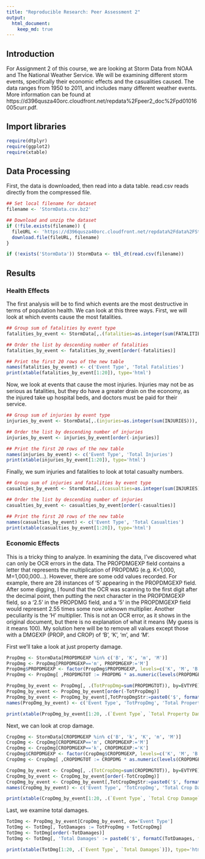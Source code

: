 ```yaml
---
title: "Reproducible Research: Peer Assessment 2"
output: 
  html_document:
    keep_md: true
---
```


<style>
 th,td{
   padding:2px 5px 2px 5px;
 }
</style>

## Introduction
For Assignment 2 of this course, we are looking at Storm Data from NOAA and The National Weather Service. We will be examining different storm events, 
specifically their economic effects and the casualities caused. The data ranges from 1950 to 2011, and includes many different weather events.
More information can be found at https://d396qusza40orc.cloudfront.net/repdata%2Fpeer2_doc%2Fpd01016005curr.pdf.

## Import libraries
```r
require(dtplyr)
require(ggplot2)
require(xtable)
```

## Data Processing
First, the data is downloaded, then read into a data table. read.csv reads directly from the compressed file.
```r
## Set local filename for dataset
filename <- 'StormData.csv.bz2'

## Download and unzip the dataset
if (!file.exists(filename)) {
  fileURL <- 'https://d396qusza40orc.cloudfront.net/repdata%2Fdata%2FStormData.csv.bz2'
  download.file(fileURL, filename)
}

if (!exists('StormData')) StormData <- tbl_dt(read.csv(filename))
```

## Results
### Health Effects
The first analysis will be to find which events are the most destructive in terms of population health. We can look at this three ways.
First, we will look at which events cause the most fatalities.
```r
## Group sum of fatalities by event type
fatalities_by_event <- StormData[,.(fatalities=as.integer(sum(FATALITIES))), by=EVTYPE]

## Order the list by descending number of fatalities
fatalities_by_event <- fatalities_by_event[order(-fatalities)]

## Print the first 20 rows of the new table
names(fatalities_by_event) <- c('Event Type', 'Total Fatalities')
print(xtable(fatalities_by_event[1:20]), type='html')
```

Now, we look at events that cause the most injuries. Injuries may not be as serious as fatalities, but they do have a greater drain on 
the economy, as the injured take up hospital beds, and doctors must be paid for their service.
```r
## Group sum of injuries by event type
injuries_by_event <- StormData[,.(injuries=as.integer(sum(INJURIES))), by=EVTYPE]

## Order the list by descending number of injuries
injuries_by_event <- injuries_by_event[order(-injuries)]

## Print the first 20 rows of the new table
names(injuries_by_event) <- c('Event Type', 'Total Injuries')
print(xtable(injuries_by_event[1:20]), type='html')
```

Finally, we sum injuries and fatalities to look at total casualty numbers.
```r
## Group sum of injuries and fatalities by event type
casualties_by_event <- StormData[,.(casualties=as.integer(sum(INJURIES)+sum(FATALITIES))), by=EVTYPE]

## Order the list by descending number of injuries
casualties_by_event <- casualties_by_event[order(-casualties)]

## Print the first 20 rows of the new table
names(casualties_by_event) <- c('Event Type', 'Total Casualties')
print(xtable(casualties_by_event[1:20]), type='html')
```

### Economic Effects
This is a tricky thing to analyze. In examining the data, I've discovered what can only be OCR errors in the data. The PROPDMGEXP field 
contains a letter that represents the multiplication of PROPDMG (e.g. K=1,000, M=1,000,000...). However, there are some odd values recorded. 
For example, there are 28 instances of '5' appearing in the PROPDMGEXP field. After some digging, I found that the OCR was scanning 
to the first digit after the decimal point, then putting the next character in the PROPDMGEXP field, so a '2.5' in the PROPDMG field, 
and a '5' in the PROPDMGEXP field would represent 2.55 times some now unknown multiplier. Another peculiarity is the 'H' multiplier. 
This is not an OCR error, as it shows in the original document, but there is no explanation of what it means (My guess is it means 100). 
My solution here will be to remove all values except those with a DMGEXP (PROP, and CROP) of 'B', 'K', 'm', and 'M'.

First we'll take a look at just property damage.
```r

PropDmg <- StormData[PROPDMGEXP %in% c('B', 'K', 'm', 'M')]
PropDmg <- PropDmg[PROPDMGEXP=='m', PROPDMGEXP:='M']
PropDmg$PROPDMGEXP <- factor(PropDmg$PROPDMGEXP, levels=c('K', 'M', 'B'), labels=c(1000, 1000000, 1000000000))
PropDmg <- PropDmg[ ,PROPDMGTOT := PROPDMG * as.numeric(levels(PROPDMGEXP))[PROPDMGEXP]]

PropDmg_by_event <- PropDmg[, .(TotPropDmg=sum(PROPDMGTOT)), by=EVTYPE]
PropDmg_by_event <- PropDmg_by_event[order(-TotPropDmg)]
PropDmg_by_event <- PropDmg_by_event[,TotPropDmgStr:=paste0('$', formatC(TotPropDmg, format="f", digits=2, big.mark=","))]
names(PropDmg_by_event) <- c('Event Type', 'TotPropDmg', 'Total Property Damage')

print(xtable(PropDmg_by_event[1:20, .(`Event Type`, `Total Property Damage`)]), type='html')
```

Next, we can look at crop damage.
```r

CropDmg <- StormData[CROPDMGEXP %in% c('B', 'k', 'K', 'm', 'M')]
CropDmg <- CropDmg[CROPDMGEXP=='m', CROPDMGEXP:='M']
CropDmg <- CropDmg[CROPDMGEXP=='k', CROPDMGEXP:='K']
CropDmg$CROPDMGEXP <- factor(CropDmg$CROPDMGEXP, levels=c('K', 'M', 'B'), labels=c(1000, 1000000, 1000000000))
CropDmg <- CropDmg[ ,CROPDMGTOT := CROPDMG * as.numeric(levels(CROPDMGEXP))[CROPDMGEXP]]

CropDmg_by_event <- CropDmg[, .(TotCropDmg=sum(CROPDMGTOT)), by=EVTYPE]
CropDmg_by_event <- CropDmg_by_event[order(-TotCropDmg)]
CropDmg_by_event <- CropDmg_by_event[,TotCropDmgStr:=paste0('$', formatC(TotCropDmg, format="f", digits=2, big.mark=","))]
names(CropDmg_by_event) <- c('Event Type', 'TotCropDmg', 'Total Crop Damage')

print(xtable(CropDmg_by_event[1:20, .(`Event Type`, `Total Crop Damage`)]), type='html')
```

Last, we examine total damages.
```r
TotDmg <- PropDmg_by_event[CropDmg_by_event, on='Event Type']
TotDmg <- TotDmg[, TotDamages := TotPropDmg + TotCropDmg]
TotDmg <- TotDmg[order(-TotDamages)]
TotDmg <- TotDmg[, 'Total Damages' := paste0('$', formatC(TotDamages, format="f", digits=2, big.mark=","))]

print(xtable(TotDmg[1:20, .(`Event Type`, `Total Damages`)]), type='html')
```

